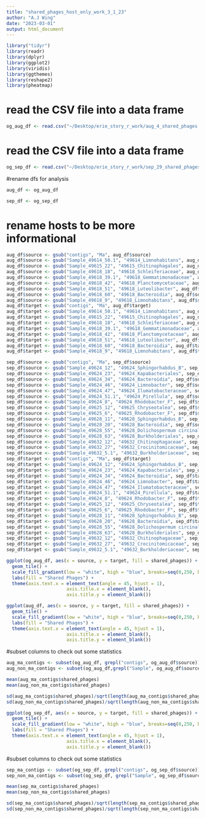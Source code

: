 ```yaml
---
title: "shared_phages_host_only_work_3_1_23"
author: "A.J Wing"
date: "2023-03-01"
output: html_document
---
```


```r
library("tidyr")
library(readr)
library(dplyr)
library(ggplot2)
library(viridis)
library(ggthemes)
library(reshape2)
library(pheatmap)
```

# read the CSV file into a data frame
```r
og_aug_df <- read.csv("~/Desktop/erie_story_r_work/aug_4_shared_phages.csv")
```

# read the CSV file into a data frame
```r
og_sep_df <- read.csv("~/Desktop/erie_story_r_work/sep_29_shared_phages.csv")
```


#rename dfs for analysis
```r
aug_df <- og_aug_df

sep_df <- og_sep_df
```

# rename hosts to be more informational
```r
aug_df$source <- gsub("contigs", "Ma", aug_df$source)
aug_df$source <- gsub("Sample_49614_50.1", "49614_Limnohabitans", aug_df$source)
aug_df$source <- gsub("Sample_49615_22", "49615_Chitinophagales", aug_df$source)
aug_df$source <- gsub("Sample_49618_18", "49618_Schleiferiaceae", aug_df$source)
aug_df$source <- gsub("Sample_49618_39.1", "49618_Gemmatimonadaceae", aug_df$source)
aug_df$source <- gsub("Sample_49618_42", "49618_Planctomycetaceae", aug_df$source)
aug_df$source <- gsub("Sample_49618_51", "49618_Luteolibacter", aug_df$source)
aug_df$source <- gsub("Sample_49618_60", "49618_Bacteroidia", aug_df$source)
aug_df$source <- gsub("Sample_49618_9", "49618_Limnohabitans", aug_df$source)
aug_df$target <- gsub("contigs", "Ma", aug_df$target)
aug_df$target <- gsub("Sample_49614_50.1", "49614_Limnohabitans", aug_df$target)
aug_df$target <- gsub("Sample_49615_22", "49615_Chitinophagales", aug_df$target)
aug_df$target <- gsub("Sample_49618_18", "49618_Schleiferiaceae", aug_df$target)
aug_df$target <- gsub("Sample_49618_39.1", "49618_Gemmatimonadaceae", aug_df$target)
aug_df$target <- gsub("Sample_49618_42", "49618_Planctomycetaceae", aug_df$target)
aug_df$target <- gsub("Sample_49618_51", "49618_Luteolibacter", aug_df$target)
aug_df$target <- gsub("Sample_49618_60", "49618_Bacteroidia", aug_df$target)
aug_df$target <- gsub("Sample_49618_9", "49618_Limnohabitans", aug_df$target)
```

```r
sep_df$source <- gsub("contigs", "Ma", sep_df$source)
sep_df$source <- gsub("Sample_49624_12", "49624_Sphingorhabdus_B", sep_df$source)
sep_df$source <- gsub("Sample_49624_23", "49624_Kapabacteriales", sep_df$source)
sep_df$source <- gsub("Sample_49624_34", "49624_Bacteroidia", sep_df$source)
sep_df$source <- gsub("Sample_49624_46", "49624_Limnobacter", sep_df$source)
sep_df$source <- gsub("Sample_49624_47", "49624_Ilumatobacteraceae", sep_df$source)
sep_df$source <- gsub("Sample_49624_51.1", "49624_Pirellula", sep_df$source)
sep_df$source <- gsub("Sample_49624_8", "49624_Rhodobacter_F", sep_df$source)
sep_df$source <- gsub("Sample_49625_12", "49625_Chryseotalea", sep_df$source)
sep_df$source <- gsub("Sample_49625_6", "49625_Rhodobacter_F", sep_df$source)
sep_df$source <- gsub("Sample_49628_11", "49628_Sphingorhabdus_B", sep_df$source)
sep_df$source <- gsub("Sample_49628_20", "49628_Bacteroidia", sep_df$source)
sep_df$source <- gsub("Sample_49628_55", "49628_Dolichospermum circinale", sep_df$source)
sep_df$source <- gsub("Sample_49628_63", "49628_Burkholderiales", sep_df$source)
sep_df$source <- gsub("Sample_49632_12", "49632_Chitinophagaceae", sep_df$source)
sep_df$source <- gsub("Sample_49632_27", "49632_Crocinitomicaceae", sep_df$source)
sep_df$source <- gsub("Sample_49632_5.1", "49632_Burkholderiaceae", sep_df$source)
sep_df$target <- gsub("contigs", "Ma", sep_df$target)
sep_df$target <- gsub("Sample_49624_12", "49624_Sphingorhabdus_B", sep_df$target)
sep_df$target <- gsub("Sample_49624_23", "49624_Kapabacteriales", sep_df$target)
sep_df$target <- gsub("Sample_49624_34", "49624_Bacteroidia", sep_df$target)
sep_df$target <- gsub("Sample_49624_46", "49624_Limnobacter", sep_df$target)
sep_df$target <- gsub("Sample_49624_47", "49624_Ilumatobacteraceae", sep_df$target)
sep_df$target <- gsub("Sample_49624_51.1", "49624_Pirellula", sep_df$target)
sep_df$target <- gsub("Sample_49624_8", "49624_Rhodobacter_F", sep_df$target)
sep_df$target <- gsub("Sample_49625_12", "49625_Chryseotalea", sep_df$target)
sep_df$target <- gsub("Sample_49625_6", "49625_Rhodobacter_F", sep_df$target)
sep_df$target <- gsub("Sample_49628_11", "49628_Sphingorhabdus_B", sep_df$target)
sep_df$target <- gsub("Sample_49628_20", "49628_Bacteroidia", sep_df$target)
sep_df$target <- gsub("Sample_49628_55", "49628_Dolichospermum circinale", sep_df$target)
sep_df$target <- gsub("Sample_49628_63", "49628_Burkholderiales", sep_df$target)
sep_df$target <- gsub("Sample_49632_12", "49632_Chitinophagaceae", sep_df$target)
sep_df$target <- gsub("Sample_49632_27", "49632_Crocinitomicaceae", sep_df$target)
sep_df$target <- gsub("Sample_49632_5.1", "49632_Burkholderiaceae", sep_df$target)

```


```r
ggplot(og_aug_df, aes(x = source, y = target, fill = shared_phages)) +
  geom_tile() +
  scale_fill_gradient(low = "white", high = "blue", breaks=seq(0,250, by=50)) +
  labs(fill = "Shared Phages") +
  theme(axis.text.x = element_text(angle = 45, hjust = 1),
                      axis.title.x = element_blank(),
                      axis.title.y = element_blank())
```

```r
ggplot(aug_df, aes(x = source, y = target, fill = shared_phages)) +
  geom_tile() +
  scale_fill_gradient(low = "white", high = "blue", breaks=seq(0,250, by=50)) +
  labs(fill = "Shared Phages") +
  theme(axis.text.x = element_text(angle = 45, hjust = 1),
                      axis.title.x = element_blank(),
                      axis.title.y = element_blank())
```

#subset columns to check out some statistics
```r
aug_ma_contigs <- subset(og_aug_df, grepl("contigs", og_aug_df$source))
aug_non_ma_contigs <- subset(og_aug_df,grepl("Sample", og_aug_df$source))
```


```r
mean(aug_ma_contigs$shared_phages)
mean(aug_non_ma_contigs$shared_phages)
```

```r
sd(aug_ma_contigs$shared_phages)/sqrt(length(aug_ma_contigs$shared_phages))
sd(aug_non_ma_contigs$shared_phages)/sqrt(length(aug_non_ma_contigs$shared_phages))
```


```r
ggplot(og_sep_df, aes(x = source, y = target, fill = shared_phages)) +
  geom_tile() +
  scale_fill_gradient(low = "white", high = "blue", breaks=seq(0,250, by=50)) +
  labs(fill = "Shared Phages") +
  theme(axis.text.x = element_text(angle = 45, hjust = 1),
                      axis.title.x = element_blank(),
                      axis.title.y = element_blank())
```

#subset columns to check out some statistics
```r
sep_ma_contigs <- subset(og_sep_df, grepl("contigs", og_sep_df$source))
sep_non_ma_contigs <- subset(og_sep_df, grepl("Sample", og_sep_df$source))
```


```r
mean(sep_ma_contigs$shared_phages)
mean(sep_non_ma_contigs$shared_phages)
```

```r
sd(sep_ma_contigs$shared_phages)/sqrt(length(sep_ma_contigs$shared_phages))
sd(sep_non_ma_contigs$shared_phages)/sqrt(length(sep_non_ma_contigs$shared_phages))
```